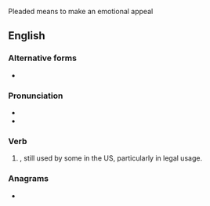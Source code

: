 Pleaded means to make an emotional appeal

==English==

===Alternative forms===
* {{l|en|pled}} {{sense|North America and Scottish English}}

===Pronunciation===
* {{IPA|en|/ˈpliːdɪd/}}
* {{rhymes|en|iːdɪd|s=2}}

===Verb===
{{head|en|verb form}}

# {{lb|en|British|excepting Scotland}}, still used by some in the US, particularly in legal usage. {{en-past of|plead}}

===Anagrams===
* {{anagrams|en|a=addeelp|pedaled}}